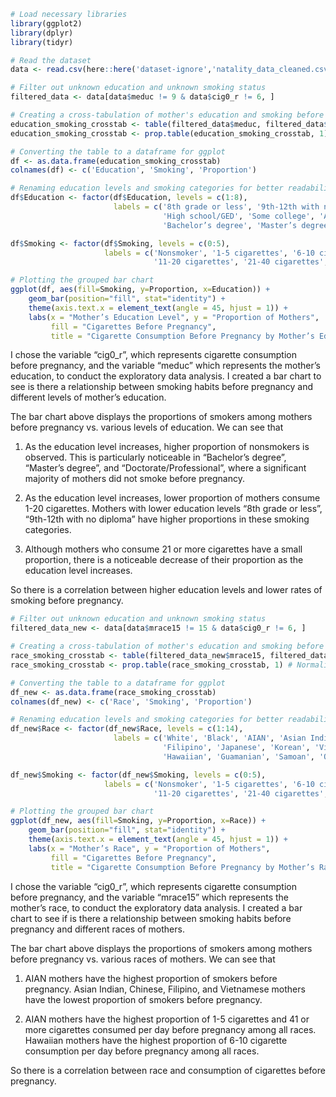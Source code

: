```r
# Load necessary libraries
library(ggplot2)
library(dplyr)
library(tidyr)

# Read the dataset
data <- read.csv(here::here('dataset-ignore','natality_data_cleaned.csv'))

# Filter out unknown education and unknown smoking status
filtered_data <- data[data$meduc != 9 & data$cig0_r != 6, ]

# Creating a cross-tabulation of mother's education and smoking before pregnancy
education_smoking_crosstab <- table(filtered_data$meduc, filtered_data$cig0_r) 
education_smoking_crosstab <- prop.table(education_smoking_crosstab, 1) # Normalize by row

# Converting the table to a dataframe for ggplot
df <- as.data.frame(education_smoking_crosstab)
colnames(df) <- c('Education', 'Smoking', 'Proportion')

# Renaming education levels and smoking categories for better readability
df$Education <- factor(df$Education, levels = c(1:8),
                       labels = c('8th grade or less', '9th-12th with no diploma', 
                                  'High school/GED', 'Some college', 'Associate degree', 
                                  'Bachelor’s degree', 'Master’s degree', 'Doctorate/Professional'))

df$Smoking <- factor(df$Smoking, levels = c(0:5),
                     labels = c('Nonsmoker', '1-5 cigarettes', '6-10 cigarettes', 
                                '11-20 cigarettes', '21-40 cigarettes', '41 or more cigarettes'))

# Plotting the grouped bar chart
ggplot(df, aes(fill=Smoking, y=Proportion, x=Education)) + 
    geom_bar(position="fill", stat="identity") + 
    theme(axis.text.x = element_text(angle = 45, hjust = 1)) +
    labs(x = "Mother’s Education Level", y = "Proportion of Mothers", 
         fill = "Cigarettes Before Pregnancy", 
         title = "Cigarette Consumption Before Pregnancy by Mother’s Education Level")
```
I chose the variable "cig0_r", which represents cigarette consumption before pregnancy, and the variable "meduc" which represents the mother's education, to conduct the exploratory data analysis. I created a bar chart to see is there a relationship between smoking habits before pregnancy and different levels of mother's education.

The bar chart above displays the proportions of smokers among mothers before pregnancy vs. various levels of education. We can see that 

1. As the education level increases, higher proportion of nonsmokers is observed. This is particularly noticeable in "Bachelor’s degree", "Master’s degree", and "Doctorate/Professional", where a significant majority of mothers did not smoke before pregnancy.

2. As the education level increases, lower proportion of mothers consume 1-20 cigarettes. Mothers with lower education levels "8th grade or less", "9th-12th with no diploma" have higher proportions in these smoking categories.

3. Although mothers who consume 21 or more cigarettes have a small proportion, there is a noticeable decrease of their proportion as the education level increases.

So there is a correlation between higher education levels and lower rates of smoking before pregnancy.

```r
# Filter out unknown education and unknown smoking status
filtered_data_new <- data[data$mrace15 != 15 & data$cig0_r != 6, ]

# Creating a cross-tabulation of mother's education and smoking before pregnancy
race_smoking_crosstab <- table(filtered_data_new$mrace15, filtered_data_new$cig0_r) 
race_smoking_crosstab <- prop.table(race_smoking_crosstab, 1) # Normalize by row

# Converting the table to a dataframe for ggplot
df_new <- as.data.frame(race_smoking_crosstab)
colnames(df_new) <- c('Race', 'Smoking', 'Proportion')

# Renaming education levels and smoking categories for better readability
df_new$Race <- factor(df_new$Race, levels = c(1:14),
                       labels = c('White', 'Black', 'AIAN', 'Asian Indian', 'Chinese', 
                                  'Filipino', 'Japanese', 'Korean', 'Vietnamese', 'Other Asian',
                                  'Hawaiian', 'Guamanian', 'Samoan', 'Other pacific Islander'))

df_new$Smoking <- factor(df_new$Smoking, levels = c(0:5),
                     labels = c('Nonsmoker', '1-5 cigarettes', '6-10 cigarettes', 
                                '11-20 cigarettes', '21-40 cigarettes', '41 or more cigarettes'))

# Plotting the grouped bar chart
ggplot(df_new, aes(fill=Smoking, y=Proportion, x=Race)) + 
    geom_bar(position="fill", stat="identity") + 
    theme(axis.text.x = element_text(angle = 45, hjust = 1)) +
    labs(x = "Mother’s Race", y = "Proportion of Mothers", 
         fill = "Cigarettes Before Pregnancy", 
         title = "Cigarette Consumption Before Pregnancy by Mother’s Race")
```
I chose the variable "cig0_r", which represents cigarette consumption before pregnancy, and the variable "mrace15" which represents the mother's race, to conduct the exploratory data analysis. I created a bar chart to see if is there a relationship between smoking habits before pregnancy and different races of mothers.

The bar chart above displays the proportions of smokers among mothers before pregnancy vs. various races of mothers. We can see that 

1. AIAN mothers have the highest proportion of smokers before pregnancy. Asian Indian, Chinese, Filipino, and Vietnamese mothers have the lowest proportion of smokers before pregnancy.

2. AIAN mothers have the highest proportion of 1-5 cigarettes and 41 or more cigarettes consumed per day before pregnancy among all races. Hawaiian mothers have the highest proportion of 6-10 cigarette consumption per day before pregnancy among all races.

So there is a correlation between race and consumption of cigarettes before pregnancy.

